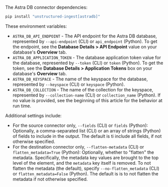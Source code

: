 The Astra DB connector dependencies:

```bash CLI, Python
pip install "unstructured-ingest[astradb]"
```


<AdditionalIngestDependencies />

These environment variables:

- `ASTRA_DB_API_ENDPOINT` - The API endpoint for the Astra DB database, represented by `--api-endpoint` (CLI) or `api_endpoint` (Python). To get the endpoint, see the **Database Details > API Endpoint** value on your database's **Overview** tab.
- `ASTRA_DB_APPLICATION_TOKEN` - The database application token value for the database, represented by `--token` (CLI) or `token` (Python). To get the token, see the **Database Details > Application Tokens** box on your database's **Overview** tab.
- `ASTRA_DB_KEYSPACE` - The name of the keyspace for the database, represented by `--keyspace` (CLI) or `keyspace` (Python).
- `ASTRA_DB_COLLECTION` - The name of the collection for the keyspace, represented by `--collection-name` (CLI) or `collection_name` (Python). If no value is provided, see the beginning of this article for the behavior at run time.

Additional settings include:

- For the source connector only, `--fields` (CLI) or `fields` (Python): Optionally, a comma-separated list (CLI) or an array of strings (Python) of fields 
  to include in the output. The default is ti include all fields, if not otherwise specified.
- For the destination connector only, `--flatten-metadata` (CLI) or `flatten_metadata=True` (Python): Optionally, whether to "flatten" the metadata. Specifically, the metadata key values are 
  brought to the top level of the element, and the `metadata` key itself is removed. To not flatten the metadata (the default), specify `--no-flatten_metadata` (CLI) or 
  `flatten_metadata=False` (Python). The default is is to not flatten the metadata if not otherwise specified.
